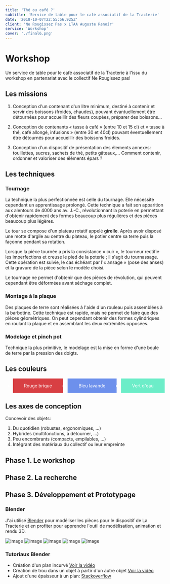 ```yaml
---
title: 'Thé ou café ?'
subtitle: 'Service de table pour le café associatif de la Tracterie'
date: '2018-10-07T22:55:56.925Z'
client: 'Ne Rougissez Pas x LTAA Auguste Renoir'
service: 'Workshop'
cover: './final6.png'
---
```


# Workshop

Un service de table pour le café associatif de la Tracterie à l'issu du workshop en partenariat avec le collectif Ne Rougissez pas!

## Les missions

1. Conception d'un contenant d'un litre minimum, destiné à contenir et servir des boissons (froides, chaudes), pouvant évantuellement être détournées pour accueillir des fleurs coupées, préparer des boissons...

2. Conception de contenants « tasse à café » (entre 10 et 15 cl) et « tasse à thé, café allongé, infusions » (entre 30 et 40cl) pouvant éventuellement être détournés pour accueillir des boissons froides.

3. Conception d'un dispositif de présentation des élements annexes: touillettes, sucres, sachets de thé, petits gâteaux,... Comment contenir, ordonner et valoriser des éléments épars ?

## Les techniques

### Tournage
La technique la plus perfectionnée est celle du tournage. Elle nécessite cependant un apprentissage prolongé. Cette technique a fait son apparition aux alentours de 4000 ans av. J.-C., révolutionnant la poterie en permettant d'obtenir rapidement des formes beaucoup plus régulières et des pièces beaucoup plus légères.

Le tour se compose d'un plateau rotatif appelé **girelle**. Après avoir disposé une motte d'argile au centre du plateau, le potier centre sa terre puis la façonne pendant sa rotation.

Lorsque la pièce tournée a pris la consistance « cuir », le tourneur rectifie les imperfections et creuse le pied de la poterie ; il s'agit du tournassage. Cette opération est suivie, le cas échéant par l'« ansage » (pose des anses) et la gravure de la pièce selon le modèle choisi.

Le tournage ne permet d'obtenir que des pièces de révolution, qui peuvent cependant être déformées avant séchage complet.

### Montage à la plaque
Des plaques de terre sont réalisées à l'aide d'un rouleau puis assemblées à la barbotine.
Cette technique est rapide, mais ne permet de faire que des pièces géométriques. On peut cependant obtenir des formes cylindriques en roulant la plaque et en assemblant les deux extrémités opposées.

### Modelage et pinch pot
Technique la plus primitive, le modelage est la mise en forme d'une boule de terre par la pression des doigts.

## Les couleurs

<ul style="color: white; display: flex; text-align: center;margin-bottom: 30px; justify-content: center;">
<li style="background-color: #d83f43; flex-grow: 1;padding: 1em; margin-right: 1em">Rouge brique</li>
<li style="background-color: #6d90ec; flex-grow: 1;padding: 1em; margin-right: 1em">Bleu lavande</li>
<li style="background-color: #6cedc8; flex-grow: 1;padding: 1em">Vert d'eau</li>
</ul>

## Les axes de conception

Concevoir des objets:

1. Du quotidien (robustes, ergonomiques, ...)
2. Hybrides (multifonctions, à détourner, ...)
3. Peu encombrants (compacts, empilables, ...)
4. Intégrant des matériaux du collectif ou leur empreinte

## Phase 1. Le workshop
## Phase 2. La recherche
## Phase 3. Développement et Prototypage

### Blender

J'ai utilisé [Blender](https://builder.blender.org/download) pour modéliser les pièces pour le dispositif de La Tracterie et en profiter pour apprendre l'outil de modélisation, animation et rendu 3D.

![image](./final7.png)
![image](./final8.png)
![image](./final9.png)
![image](./final10.png)
![image](./final11.png)

### Tutoriaux Blender

- Création d'un plan incurvé [Voir la vidéo](https://www.youtube.com/watch?v=clH9BftgrQE)
- Création de trou dans un objet à partir d'un autre objet [Voir la vidéo](https://www.youtube.com/watch?v=tkbU1bGOzWM)
- Ajout d'une épaisseur à un plan: [Stackoverflow](https://blender.stackexchange.com/questions/9150/how-do-i-make-a-plane-have-thickness)
